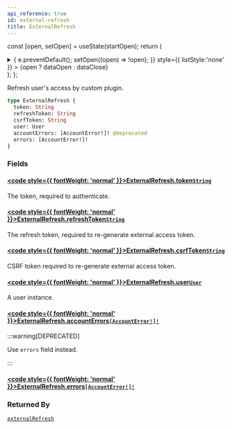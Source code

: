 ```yaml
---
api_reference: true
id: external-refresh
title: ExternalRefresh
---
```






const [open, setOpen] = useState(startOpen);
return (
<details {...(open ? { open: true } : {})} className="details" style={{ border:'none', boxShadow:'none', background:'var(--ifm-background-color)' }}>
<summary
onClick={(e) => {
e.preventDefault();
setOpen((open) => !open);
}}
style={{ listStyle:'none' }} >
{open ? dataOpen : dataClose}
</summary>
{open && children}
</details>
);
};

Refresh user's access by custom plugin.

```graphql
type ExternalRefresh {
  token: String
  refreshToken: String
  csrfToken: String
  user: User
  accountErrors: [AccountError!]! @deprecated
  errors: [AccountError!]!
}
```

### Fields

#### [<code style={{ fontWeight: 'normal' }}>ExternalRefresh.<b>token</b></code>](#)<Bullet />[`String`](../../../api-reference/miscellaneous/scalars/string.mdx) <Badge class="badge badge--secondary" text="scalar"/> <Badge class="badge badge--secondary" text="miscellaneous"/>

The token, required to authenticate.

#### [<code style={{ fontWeight: 'normal' }}>ExternalRefresh.<b>refreshToken</b></code>](#)<Bullet />[`String`](../../../api-reference/miscellaneous/scalars/string.mdx) <Badge class="badge badge--secondary" text="scalar"/> <Badge class="badge badge--secondary" text="miscellaneous"/>

The refresh token, required to re-generate external access token.

#### [<code style={{ fontWeight: 'normal' }}>ExternalRefresh.<b>csrfToken</b></code>](#)<Bullet />[`String`](../../../api-reference/miscellaneous/scalars/string.mdx) <Badge class="badge badge--secondary" text="scalar"/> <Badge class="badge badge--secondary" text="miscellaneous"/>

CSRF token required to re-generate external access token.

#### [<code style={{ fontWeight: 'normal' }}>ExternalRefresh.<b>user</b></code>](#)<Bullet />[`User`](../../../api-reference/users/objects/user.mdx) <Badge class="badge badge--secondary" text="object"/> <Badge class="badge badge--secondary" text="users"/>

A user instance.

#### [<code style={{ fontWeight: 'normal' }}>ExternalRefresh.<b>accountErrors</b></code>](#)<Bullet />[`[AccountError!]!`](../../../api-reference/users/objects/account-error.mdx) <Badge class="badge badge--deprecated badge--secondary" text="deprecated"/> <Badge class="badge badge--secondary" text="non-null"/> <Badge class="badge badge--secondary" text="object"/> <Badge class="badge badge--secondary" text="users"/>

:::warning[DEPRECATED]

Use `errors` field instead.

:::

#### [<code style={{ fontWeight: 'normal' }}>ExternalRefresh.<b>errors</b></code>](#)<Bullet />[`[AccountError!]!`](../../../api-reference/users/objects/account-error.mdx) <Badge class="badge badge--secondary" text="non-null"/> <Badge class="badge badge--secondary" text="object"/> <Badge class="badge badge--secondary" text="users"/>

### Returned By

[`externalRefresh`](../../../api-reference/authentication/mutations/external-refresh.mdx) <Badge class="badge badge--secondary" text="mutation"/>
